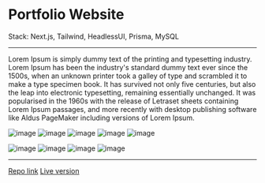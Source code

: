 # Portfolio Website

<p className="text-sm font-bold">
  Stack: Next.js, Tailwind, HeadlessUI, Prisma, MySQL
</p>

---

Lorem Ipsum is simply dummy text of the printing and typesetting industry. Lorem Ipsum has been the industry's standard dummy text ever since the 1500s, when an unknown printer took a galley of type and scrambled it to make a type specimen book. It has survived not only five centuries, but also the leap into electronic typesetting, remaining essentially unchanged. It was popularised in the 1960s with the release of Letraset sheets containing Lorem Ipsum passages, and more recently with desktop publishing software like Aldus PageMaker including versions of Lorem Ipsum.

![image](img/dark1.webp)
![image](img/dark2.webp)
![image](img/dark3.webp)
![image](img/light1.webp)
![image](img/light2.webp)

![image](img/mobile1.webp)
![image](img/mobile2.webp)
![image](img/mobile3.webp)
![image](img/mobile4.webp)

---

[Repo link](https://www.github.com)
[Live version](https://www.github.com)

